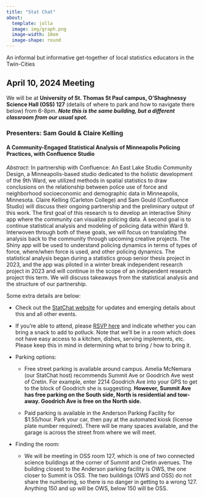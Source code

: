 ```yaml
---
title: "Stat Chat"
about:
  template: jolla
  image: img/graph.png
  image-width: 10em
  image-shape: round
---
```


An informal but informative get-together of local statistics educators in the Twin-Cities

## April 10, 2024 Meeting

We will be at **University of St. Thomas St Paul campus, O'Shaghnessy Science Hall (OSS) 127** (details of where to park and how to navigate there below) from 6-8pm. ***Note this is the same building, but a different classroom from our usual spot.***

### Presenters: Sam Gould & Claire Kelling  

#### **A Community-Engaged Statistical Analysis of Minneapolis Policing Practices, with Confluence Studio **

*Abstract*: In partnership with Confluence: An East Lake Studio Community Design, a Minneapolis-based studio dedicated to the holistic development of the 9th Ward, we utilized methods in spatial statistics to draw conclusions on the relationship between police use of force and neighborhood socioeconomic and demographic data in Minneapolis, Minnesota. Claire Kelling (Carleton College) and Sam Gould (Confluence Studio) will discuss their ongoing partnership and the preliminary output of this work. The first goal of this research is to develop an interactive Shiny app where the community can visualize policing data. A second goal is to continue statistical analysis and modeling of policing data within Ward 9. Interwoven through both of these goals, we will focus on translating the analysis back to the community through upcoming creative projects. The Shiny app will be used to understand policing dynamics in terms of types of force, where/when force is used, and other policing dynamics. The statistical analysis began during a statistics group senior thesis project in 2023, and the app was piloted in a winter break independent research project in 2023 and will continue in the scope of an independent research project this term. We will discuss takeaways from the statistical analysis and the structure of our partnership. 

Some extra details are below:

-   Check out the [StatChat website](https://calegacy.github.io/stat-chat/) for updates and emerging details about this and all other events.

-   If you're able to attend, please [RSVP here](https://docs.google.com/spreadsheets/d/1Y09XZuKQyMPYnLZKgNV8cs2Bu3wY6Vr-Q1ZvM_8lUpE/edit#gid=0) and indicate whether you can bring a snack to add to potluck. Note that we'll be in a room which does not have easy access to a kitchen, dishes, serving implements, etc. Please keep this in mind in determining what to bring / how to bring it.

-   Parking options:

    -   Free street parking is available around campus. Amelia McNemara (our StatChat host) recommends Summit Ave or Goodrich Ave west of Cretin. For example, enter 2214 Goodrich Ave into your GPS to get to the block of Goodrich she is suggesting. **However, Summit Ave has free parking on the South side, North is residential and tow-away. Goodrich Ave is free on the North side.**

    -   Paid parking is available in the Anderson Parking Facility for \$1.55/hour. Park your car, then pay at the automated kiosk (license plate number required). There will be many spaces available, and the garage is across the street from where we will meet.

-   Finding the room:

    -   We will be meeting in OSS room 127, which is one of two connected science buildings at the corner of Summit and Cretin avenues. The building closest to the Anderson parking facility is OWS, the one closer to Summit is OSS. The two buildings (OWS and OSS) do not share the numbering, so there is no danger in getting to a wrong 127. Anything 150 and up will be OWS, below 150 will be OSS. 
